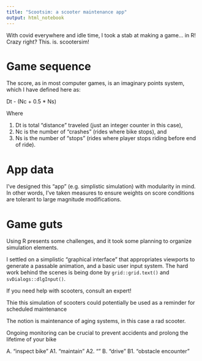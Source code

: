 ```yaml
---
title: "Scootsim: a scooter maintenance app"
output: html_notebook
---
```


<!-- # 

https://stackoverflow.com/questions/13143801/update-plots-during-for-loop-from-within-rstudio 

https://stackoverflow.com/questions/8772630/plotting-during-a-loop-in-rstudio

https://stackoverflow.com/questions/46116614/taking-inputs-through-pop-up-window-in-r/46116803

-->

With covid everywhere and idle time, I took a stab at making a game... in R! Crazy right? This. is. scootersim!

# Game sequence

The score, as in most computer games, is an imaginary points system, which I have defined here as:

Dt - (Nc + 0.5 * Ns)

Where 

1. Dt is total "distance" traveled (just an integer counter in this case), 
2. Nc is the number of "crashes" (rides where bike stops), and 
3. Ns is the number of "stops" (rides where player stops riding before end of ride).

# App data

I've designed this "app" (e.g. simplistic simulation) with modularity in mind. In other words, I've taken measures to ensure weights on score conditions are tolerant to large magnitude modifications.

# Game guts

Using R presents some challenges, and it took some planning to organize simulation elements.

I settled on a simplistic "graphical interface" that appropriates viewports to generate a passable animation, and a basic user input system. The hard work behind the scenes is being done by `grid::grid.text()` and `svDialogs::dlgInput()`.


If you need help with scooters, consult an expert!


Thie this simulation of scooters could potentially be used as a reminder for scheduled maintenance

The notion is maintenance of aging systems, in this case a rad scooter.

Ongoing monitoring can be crucial to prevent accidents and prolong the lifetime of your bike



A. "inspect bike"
A1. "maintain"
A2. ""
B. "drive"
B1. "obstacle encounter"


